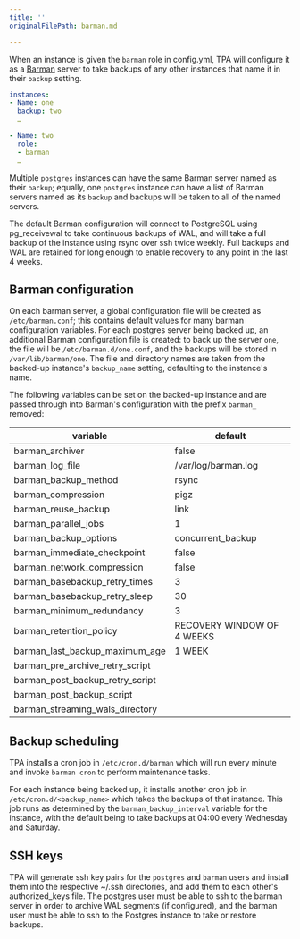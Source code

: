 ```yaml
---
title: ''
originalFilePath: barman.md

---
```


When an instance is given the `barman` role in config.yml, TPA will
configure it as a [Barman](https://pgbarman.org/) server to take backups
of any other instances that name it in their `backup` setting.

```yaml
instances:
- Name: one
  backup: two
  …

- Name: two
  role:
  - barman
  …
```

Multiple `postgres` instances can have the same Barman server named as
their `backup`; equally, one `postgres` instance can have a list of
Barman servers named as its `backup` and backups will be taken to all
of the named servers.

The default Barman configuration will connect to PostgreSQL using
pg_receivewal to take continuous backups of WAL, and will take a full
backup of the instance using rsync over ssh twice weekly. Full backups
and WAL are retained for long enough to enable recovery to any point in
the last 4 weeks.

## Barman configuration

On each barman server, a global configuration file will be created
as `/etc/barman.conf`; this contains default values for many barman
configuration variables. For each postgres server being backed up,
an additional Barman configuration file is created: to back up the
server `one`, the file will be `/etc/barman.d/one.conf`, and the backups
will be stored in `/var/lib/barman/one`. The file and directory names
are taken from the backed-up instance's `backup_name` setting, defaulting
to the instance's name.

The following variables can be set on the backed-up instance and are
passed through into Barman's configuration with the prefix `barman_`
removed:

| variable                        | default                    |
| ------------------------------- | -------------------------- |
| barman_archiver                 | false                      |
| barman_log_file                 | /var/log/barman.log        |
| barman_backup_method            | rsync                      |
| barman_compression              | pigz                       |
| barman_reuse_backup             | link                       |
| barman_parallel_jobs            | 1                          |
| barman_backup_options           | concurrent_backup          |
| barman_immediate_checkpoint     | false                      |
| barman_network_compression      | false                      |
| barman_basebackup_retry_times   | 3                          |
| barman_basebackup_retry_sleep   | 30                         |
| barman_minimum_redundancy       | 3                          |
| barman_retention_policy         | RECOVERY WINDOW OF 4 WEEKS |
| barman_last_backup_maximum_age  | 1 WEEK                     |
| barman_pre_archive_retry_script |                            |
| barman_post_backup_retry_script |                            |
| barman_post_backup_script       |                            |
| barman_streaming_wals_directory |                            |

## Backup scheduling

TPA installs a cron job in `/etc/cron.d/barman` which will run every
minute and invoke `barman cron` to perform maintenance tasks.

For each instance being backed up, it installs another cron job in
`/etc/cron.d/<backup_name>` which takes the backups of that instance.
This job runs as determined by the `barman_backup_interval` variable for
the instance, with the default being to take backups at 04:00 every
Wednesday and Saturday.

## SSH keys

TPA will generate ssh key pairs for the `postgres` and `barman`
users and install them into the respective ~/.ssh directories, and add
them to each other's authorized_keys file. The postgres user must be
able to ssh to the barman server in order to archive WAL segments (if
configured), and the barman user must be able to ssh to the Postgres
instance to take or restore backups.
